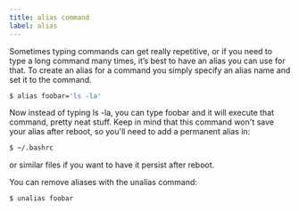```yaml
---
title: alias command
label: alias
---
```


Sometimes typing commands can get really repetitive, or if you need to type a long command many times, it’s best to have an alias you can use for that. To create an alias for a command you simply specify an alias name and set it to the command.

```bash
$ alias foobar='ls -la'
```

Now instead of typing ls -la, you can type foobar and it will execute that command, pretty neat stuff. Keep in mind that this command won't save your alias after reboot, so you'll need to add a permanent alias in:

```bash
$ ~/.bashrc
```

or similar files if you want to have it persist after reboot.

You can remove aliases with the unalias command:

```bash
$ unalias foobar
```
